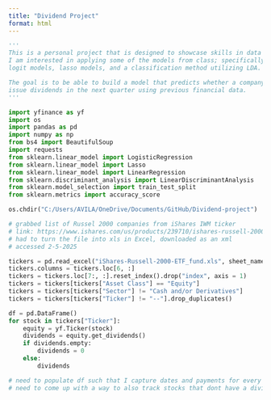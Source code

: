 ```yaml
---
title: "Dividend Project"
format: html
---
```


```python
'''
This is a personal project that is designed to showcase skills in data science.
I am interested in applying some of the models from class; specifically 
logit models, lasso models, and a classification method utilizing LDA. 

The goal is to be able to build a model that predicts whether a company will
issue dividends in the next quarter using previous financial data.
'''
```

```python
import yfinance as yf
import os
import pandas as pd
import numpy as np
from bs4 import BeautifulSoup
import requests
from sklearn.linear_model import LogisticRegression
from sklearn.linear_model import Lasso
from sklearn.linear_model import LinearRegression
from sklearn.discriminant_analysis import LinearDiscriminantAnalysis
from sklearn.model_selection import train_test_split
from sklearn.metrics import accuracy_score

os.chdir("C:/Users/AVILA/OneDrive/Documents/GitHub/Dividend-project")


```

```python
# grabbed list of Russel 2000 companies from iShares IWM ticker
# link: https://www.ishares.com/us/products/239710/ishares-russell-2000-etf
# had to turn the file into xls in Excel, downloaded as an xml
# accessed 2-5-2025

tickers = pd.read_excel("iShares-Russell-2000-ETF_fund.xls", sheet_name = "Holdings", engine = "xlrd")
tickers.columns = tickers.loc[6, :]
tickers = tickers.loc[7:, :].reset_index().drop("index", axis = 1)
tickers = tickers[tickers["Asset Class"] == "Equity"]
tickers = tickers[tickers["Sector"] != "Cash and/or Derivatives"]
tickers = tickers[tickers["Ticker"] != "--"].drop_duplicates()

df = pd.DataFrame()
for stock in tickers["Ticker"]:
    equity = yf.Ticker(stock)
    dividends = equity.get_dividends()
    if dividends.empty:
        dividends = 0
    else:
        dividends

# need to populate df such that I capture dates and payments for every stock in the tickers dataframe.
# need to come up with a way to also track stocks that dont have a dividend payment

```

